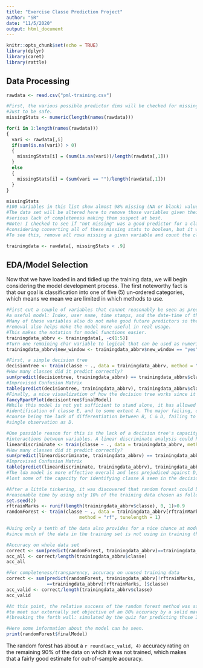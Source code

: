 ```yaml
---
title: "Exercise Classe Prediction Project"
author: "SR"
date: "11/5/2020"
output: html_document
---
```


```r
knitr::opts_chunk$set(echo = TRUE)
library(dplyr)
library(caret)
library(rattle)
```

## Data Processing
```r
rawdata <- read.csv("pml-training.csv")

#First, the various possible predictor dims will be checked for missing values.
#Just to be safe.
missingStats <- numeric(length(names(rawdata)))

for(i in 1:length(names(rawdata)))
{
  vari <- rawdata[,i]
  if(sum(is.na(vari)) > 0)
  {
    missingStats[i] = (sum(is.na(vari))/length(rawdata[,1]))
  }
  else
  {
    missingStats[i] = (sum(vari == "")/length(rawdata[,1]))
  }
}

missingStats
#100 variables in this list show almost 98% missing (NA or blank) values.
#The data set will be altered here to remove those variables given their
#serious lack of completeness making them suspect at best.
#Note: I checked to see if "not missing" was a good predictor for a classe value
#considering converting all of these missing stats to boolean, but it was not.
#To see this, remove all rows missing a given variable and count the classes.

trainingdata <- rawdata[, missingStats < .9]
```

## EDA/Model Selection
Now that we have loaded in and tidied up the training data, we will begin 
considering the model development process. The first noteworthy fact is that our
goal is classification into one of five (5) un-ordered categories, which means
we mean we are limited in which methods to use.

```r
#First cut a couple of variables that cannot reasonably be seen as predictors for 
#a useful model: Index, user name, time stamps, and the date-time of the record.
#Many of these variables also do not make good future predictors so their
#removal also helps make the model more useful in real usage.
#This makes the notation for model functions easier.
trainingdata_abbrv <- trainingdata[, -c(1:5)]
#Turn one remaining char variable to logical that can be used as numeric
trainingdata_abbrv$new_window <- trainingdata_abbrv$new_window == "yes"

#First, a simple decision tree
decisiontree <- train(classe ~ ., data = trainingdata_abbrv, method = "rpart")
#How many classes did it predict correctly?
sum(predict(decisiontree, trainingdata_abbrv) == trainingdata_abbrv$classe)
#Improvised Confusion Matrix
table(predict(decisiontree, trainingdata_abbrv), trainingdata_abbrv$classe)
#Finally, a nice visualization of how the decision tree works since it possible.
fancyRpartPlot(decisiontree$finalModel)
#While this model is not yet sufficient to stand alone, it has allowed for reliable
#identification of classe E, and to some extent A. The major failing, of
#course being the lack of differentiation between B, C & D, failing to classify a
#single observation as D.

#One possible reason for this is the lack of a decision tree's capacity to see
#interactions between variables. A linear discriminate analysis could help.
lineardiscriminate <- train(classe ~ ., data = trainingdata_abbrv, method = "lda")
#How many classes did it predict correctly?
sum(predict(lineardiscriminate, trainingdata_abbrv) == trainingdata_abbrv$classe)
#Improvised Confusion Matrix
table(predict(lineardiscriminate, trainingdata_abbrv), trainingdata_abbrv$classe)
#The lda model is more effective overall and less prejudiced against D, but it has
#lost some of the capacity for identifying classe A seen in the decision tree.

#After a little tinkering, it was discovered that random forest could be fit within
#reasonable time by using only 10% of the training data chosen as follows.
set.seed(2)
rftrainMarks <- runif(length(trainingdata_abbrv$classe), 0, 1)>0.9
randomForest <- train(classe ~ ., data = trainingdata_abbrv[rftrainMarks, ], 
                           method = "rf", tunelength = 1)

#Using only a tenth of the data also provides for a nice chance at model validation
#since much of the data in the training set is not using in training the model

#Accuracy on whole data set
correct <- sum(predict(randomForest, trainingdata_abbrv)==trainingdata_abbrv$classe)
acc_all <- correct/length(trainingdata_abbrv$classe)
acc_all

#For completeness/transparency, accuracy on unused training data
correct <- sum(predict(randomForest, trainingdata_abbrv[!rftrainMarks, ])
               ==trainingdata_abbrv[!rftrainMarks, ]$classe)
acc_valid <- correct/length(trainingdata_abbrv$classe)
acc_valid

#At this point, the relative success of the random forest method was sufficient
#to meet our externally set objective of an 80% accuracy by a solid margin.
#(breaking the forth wall: simulated by the quiz for predicting those 20 test values)

#Here some information about the model can be seen.
print(randomForest$finalModel)
```
The random forest has about a `r round(acc_valid, 4)` accuracy rating on the remaining
90% of the data on which it was not trained, which makes that a fairly good estimate
for out-of-sample accuracy. \newline